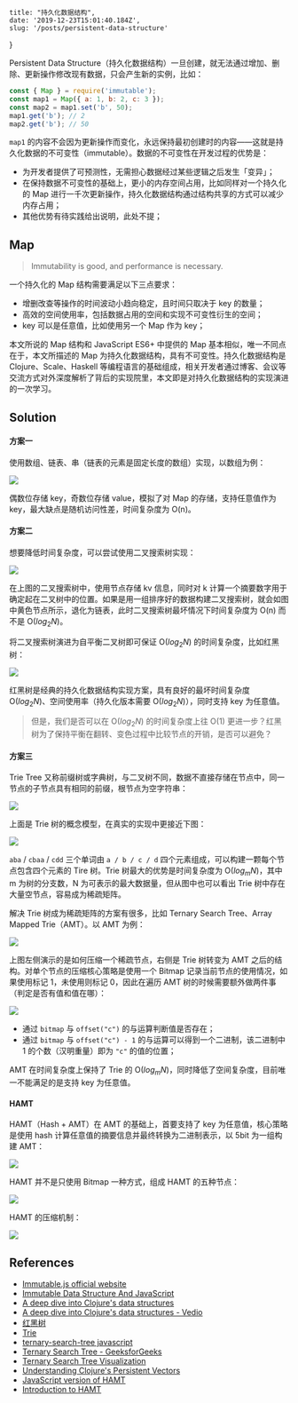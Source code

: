     title: "持久化数据结构",
    date: '2019-12-23T15:01:40.184Z',
    slug: '/posts/persistent-data-structure'
}

Persistent Data Structure（持久化数据结构）一旦创建，就无法通过增加、删除、更新操作修改现有数据，只会产生新的实例，比如：

```js
const { Map } = require('immutable');
const map1 = Map({ a: 1, b: 2, c: 3 });
const map2 = map1.set('b', 50);
map1.get('b'); // 2
map2.get('b'); // 50
```

`map1` 的内容不会因为更新操作而变化，永远保持最初创建时的内容——这就是持久化数据的不可变性（immutable）。数据的不可变性在开发过程的优势是：

- 为开发者提供了可预测性，无需担心数据经过某些逻辑之后发生「变异」；
- 在保持数据不可变性的基础上，更小的内存空间占用，比如同样对一个持久化的 Map 进行一千次更新操作，持久化数据结构通过结构共享的方式可以减少内存占用；
- 其他优势有待实践给出说明，此处不提；

## Map

> Immutability is good, and performance is necessary.

一个持久化的 Map 结构需要满足以下三点要求：

- 增删改查等操作的时间波动小趋向稳定，且时间只取决于 key 的数量；
- 高效的空间使用率，包括数据占用的空间和实现不可变性衍生的空间；
- key 可以是任意值，比如使用另一个 Map 作为 key；

本文所说的 Map 结构和 JavaScript ES6+ 中提供的 Map 基本相似，唯一不同点在于，本文所描述的 Map 为持久化数据结构，具有不可变性。持久化数据结构是 Clojure、Scale、Haskell 等编程语言的基础组成，相关开发者通过博客、会议等交流方式对外深度解析了背后的实现院里，本文即是对持久化数据结构的实现演进的一次学习。

## Solution

#### 方案一

使用数组、链表、串（链表的元素是固定长度的数组）实现，以数组为例：

![](/assets/array.png)

偶数位存储 key，奇数位存储 value，模拟了对 Map 的存储，支持任意值作为 key，最大缺点是随机访问性差，时间复杂度为 O(n)。

#### 方案二

想要降低时间复杂度，可以尝试使用二叉搜索树实现：

![](/assets/binary-search-tree.png)

在上图的二叉搜索树中，使用节点存储 kv 信息，同时对 k 计算一个摘要数字用于确定起在二叉树中的位置。如果是用一组排序好的数据构建二叉搜索树，就会如图中黄色节点所示，退化为链表，此时二叉搜索树最坏情况下时间复杂度为 O(n) 而不是 O($log_2 N$)。

将二叉搜索树演进为自平衡二叉树即可保证 O($log_2 N$) 的时间复杂度，比如红黑树：

![](/assets/red-black-tree.png)

红黑树是经典的持久化数据结构实现方案，具有良好的最坏时间复杂度 O($log_2 N$)、空间使用率（持久化版本需要 O($log_2 N$)），同时支持 key 为任意值。

> 但是，我们是否可以在 O($log_2 N$) 的时间复杂度上往 O(1) 更进一步？红黑树为了保持平衡在翻转、变色过程中比较节点的开销，是否可以避免？

#### 方案三

Trie Tree 又称前缀树或字典树，与二叉树不同，数据不直接存储在节点中，同一节点的子节点具有相同的前缀，根节点为空字符串：

![](/assets/trie-tree1.png)

上面是 Trie 树的概念模型，在真实的实现中更接近下图：

![](/assets/trie-tree2.png)

`aba` / `cbaa` / `cdd` 三个单词由 `a / b / c / d` 四个元素组成，可以构建一颗每个节点包含四个元素的 Tire 树。Trie 树最大的优势是时间复杂度为 O($log_m N$)，其中 m 为树的分支数，N 为可表示的最大数据量，但从图中也可以看出 Trie 树中存在大量空节点，容易成为稀疏矩阵。

解决 Trie 树成为稀疏矩阵的方案有很多，比如 Ternary Search Tree、Array Mapped Trie（AMT）。以 AMT 为例：

![](/assets/array-mapped-trie1.png)

上图左侧演示的是如何压缩一个稀疏节点，右侧是 Trie 树转变为 AMT 之后的结构。对单个节点的压缩核心策略是使用一个 Bitmap 记录当前节点的使用情况，如果使用标记 1，未使用则标记 0，因此在遍历 AMT 树的时候需要额外做两件事（判定是否有值和值在哪）：

![](/assets/array-mapped-trie2.png)

- 通过 `bitmap` 与 `offset("c")` 的与运算判断值是否存在；
- 通过 `bitmap` 与 `offset("c") - 1` 的与运算可以得到一个二进制，该二进制中 1 的个数（汉明重量）即为 `"c"` 的值的位置；

AMT 在时间复杂度上保持了 Trie 的 O($log_m N$)，同时降低了空间复杂度，目前唯一不能满足的是支持 key 为任意值。

#### HAMT

HAMT（Hash + AMT）在 AMT 的基础上，首要支持了 key 为任意值，核心策略是使用 hash 计算任意值的摘要信息并最终转换为二进制表示，以 5bit 为一组构建 AMT：

![](/assets/hamt1.png)

HAMT 并不是只使用 Bitmap 一种方式，组成 HAMT 的五种节点：

![](/assets/hamt2.png)

HAMT 的压缩机制：

![](https://io-meter.com/img/posts/trie-height-compression.png)

## References

- [Immutable.js official website](https://immutable-js.github.io/immutable-js/)
- [Immutable Data Structure And JavaScript](https://jlongster.com/Using-Immutable-Data-Structures-in-JavaScript#Immutable.js)
- [A deep dive into Clojure's data structures](https://www.slideshare.net/mohitthatte/a-deep-dive-into-clojures-data-structures-euroclojure-2015)
- [A deep dive into Clojure's data structures - Vedio](https://www.youtube.com/watch?v=7BFF50BHPPo)
- [红黑树](https://zh.wikipedia.org/zh-hans/%E7%BA%A2%E9%BB%91%E6%A0%91)
- [Trie](https://zh.wikipedia.org/wiki/Trie)
- [ternary-search-tree javascript](https://github.com/mattpage/ternary-search-tree)
- [Ternary Search Tree - GeeksforGeeks](https://www.geeksforgeeks.org/ternary-search-tree/)
- [Ternary Search Tree Visualization](https://www.cs.usfca.edu/~galles/visualization/TST.html)
- [Understanding Clojure's Persistent Vectors](https://hypirion.com/musings/understanding-persistent-vector-pt-1)
- [JavaScript version of HAMT](https://github.com/mattbierner/hamt/blob/master/lib/hamt.js)
- [Introduction to HAMT](https://idea.popcount.org/2012-07-25-introduction-to-hamt/)
